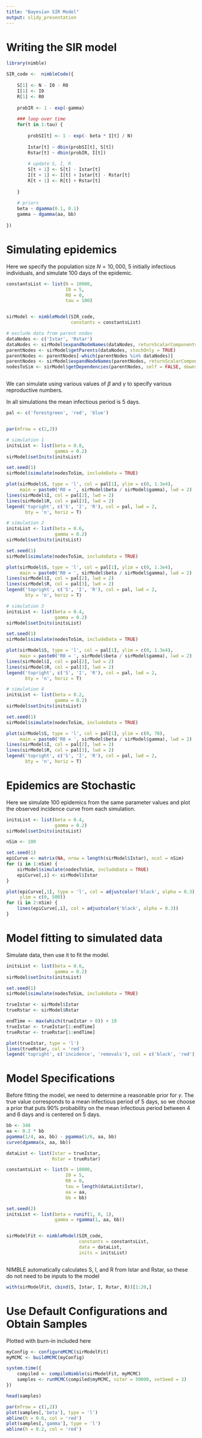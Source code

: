 ```yaml
---
title: "Bayesian SIR Model"
output: slidy_presentation
---
```


# Writing the SIR model

```r
library(nimble)
```


```r
SIR_code <-  nimbleCode({
    
    S[1] <- N - I0 - R0
    I[1] <- I0
    R[1] <- R0
    
    probIR <- 1 - exp(-gamma)
    
    ### loop over time
    for(t in 1:tau) {
        
        probSI[t] <- 1 - exp(- beta * I[t] / N)
        
        Istar[t] ~ dbin(probSI[t], S[t])
        Rstar[t] ~ dbin(probIR, I[t])
        
        # update S, I, R
        S[t + 1] <- S[t] - Istar[t]
        I[t + 1] <- I[t] + Istar[t] - Rstar[t]
        R[t + 1] <- R[t] + Rstar[t] 
        
    }
    
    # priors
    beta ~ dgamma(0.1, 0.1)
    gamma ~ dgamma(aa, bb)
    
})
```


# Simulating epidemics

Here we specify the population size $N = 10,000$, 5 initially infectious individuals,
and simulate 100 days of the epidemic. 

```r
constantsList <- list(N = 10000,
                      I0 = 5,
                      R0 = 0,
                      tau = 100)


sirModel <- nimbleModel(SIR_code, 
                        constants = constantsList)

# exclude data from parent nodes
dataNodes <- c('Istar', 'Rstar')
dataNodes <- sirModel$expandNodeNames(dataNodes, returnScalarComponents = TRUE)
parentNodes <- sirModel$getParents(dataNodes, stochOnly = TRUE)
parentNodes <- parentNodes[-which(parentNodes %in% dataNodes)]
parentNodes <- sirModel$expandNodeNames(parentNodes, returnScalarComponents = TRUE)
nodesToSim <- sirModel$getDependencies(parentNodes, self = FALSE, downstream = T)



```


We can simulate using various values of $\beta$ and $\gamma$ to specify various
reproductive numbers.

In all simulations the mean infectious period is 5 days.


```r
pal <- c('forestgreen', 'red', 'blue')


par(mfrow = c(2,2))

# simulation 1
initsList <- list(beta = 0.8,
                  gamma = 0.2)
sirModel$setInits(initsList)

set.seed(1)
sirModel$simulate(nodesToSim, includeData = TRUE)

plot(sirModel$S, type = 'l', col = pal[1], ylim = c(0, 1.3e4),
     main = paste0('R0 = ', sirModel$beta / sirModel$gamma), lwd = 2)
lines(sirModel$I, col = pal[2], lwd = 2)
lines(sirModel$R, col = pal[3], lwd = 2)
legend('topright', c('S', 'I', 'R'), col = pal, lwd = 2,
       bty = 'n', horiz = T)

# simulation 2
initsList <- list(beta = 0.6,
                  gamma = 0.2)
sirModel$setInits(initsList)

set.seed(1)
sirModel$simulate(nodesToSim, includeData = TRUE)

plot(sirModel$S, type = 'l', col = pal[1], ylim = c(0, 1.3e4),
     main = paste0('R0 = ', sirModel$beta / sirModel$gamma), lwd = 2)
lines(sirModel$I, col = pal[2], lwd = 2)
lines(sirModel$R, col = pal[3], lwd = 2)
legend('topright', c('S', 'I', 'R'), col = pal, lwd = 2,
       bty = 'n', horiz = T)

# simulation 3
initsList <- list(beta = 0.4,
                  gamma = 0.2)
sirModel$setInits(initsList)

set.seed(1)
sirModel$simulate(nodesToSim, includeData = TRUE)

plot(sirModel$S, type = 'l', col = pal[1], ylim = c(0, 1.3e4),
     main = paste0('R0 = ', sirModel$beta / sirModel$gamma), lwd = 2)
lines(sirModel$I, col = pal[2], lwd = 2)
lines(sirModel$R, col = pal[3], lwd = 2)
legend('topright', c('S', 'I', 'R'), col = pal, lwd = 2,
       bty = 'n', horiz = T)

# simulation 4
initsList <- list(beta = 0.2,
                  gamma = 0.2)
sirModel$setInits(initsList)

set.seed(1)
sirModel$simulate(nodesToSim, includeData = TRUE)

plot(sirModel$S, type = 'l', col = pal[1], ylim = c(0, 70),
     main = paste0('R0 = ', sirModel$beta / sirModel$gamma), lwd = 2)
lines(sirModel$I, col = pal[2], lwd = 2)
lines(sirModel$R, col = pal[3], lwd = 2)
legend('topright', c('S', 'I', 'R'), col = pal, lwd = 2,
       bty = 'n', horiz = T)
```

# Epidemics are Stochastic

Here we simulate 100 epidemics from the same parameter values and plot
the observed incidence curve from each simulation.

```r
initsList <- list(beta = 0.4,
                  gamma = 0.2)
sirModel$setInits(initsList)

nSim <- 100

set.seed(1)
epiCurve <- matrix(NA, nrow = length(sirModel$Istar), ncol = nSim)
for (i in 1:nSim) {
    sirModel$simulate(nodesToSim, includeData = TRUE)
    epiCurve[,i] <- sirModel$Istar
}

plot(epiCurve[,1], type = 'l', col = adjustcolor('black', alpha = 0.3),
     ylim = c(0, 500))
for (i in 2:nSim) {
    lines(epiCurve[,i], col = adjustcolor('black', alpha = 0.3))
}

```

# Model fitting to simulated data

Simulate data, then use it to fit the model.

```r
initsList <- list(beta = 0.6,
                  gamma = 0.2)
sirModel$setInits(initsList)

set.seed(1)
sirModel$simulate(nodesToSim, includeData = TRUE)

trueIstar <- sirModel$Istar
trueRstar <- sirModel$Rstar

endTime <- max(which(trueIstar > 0)) + 10
trueIstar <- trueIstar[1:endTime]
trueRstar <- trueRstar[1:endTime]

plot(trueIstar, type = 'l')
lines(trueRstar, col = 'red')
legend('topright', c('incidence', 'removals'), col = c('black', 'red'), lwd = 1)
```


# Model Specifications

Before fitting the model, we need to determine a reasonable prior for $\gamma$.
The true value corresponds to a mean infectious period of 5 days, so we choose a
prior that puts 90% probability on the mean infectious period between 4 and 6 days
and is centered on 5 days.

```r
bb <- 348
aa <- 0.2 * bb
pgamma(1/4, aa, bb) - pgamma(1/6, aa, bb)
curve(dgamma(x, aa, bb))
```


```r
dataList <- list(Istar = trueIstar,
                 Rstar = trueRstar)

constantsList <- list(N = 10000,
                      I0 = 5,
                      R0 = 0,
                      tau = length(dataList$Istar),
                      aa = aa,
                      bb = bb) 

set.seed(2)
initsList <- list(beta = runif(1, 0, 1),
                  gamma = rgamma(1, aa, bb))


sirModelFit <- nimbleModel(SIR_code, 
                           constants = constantsList,
                           data = dataList,
                           inits = initsList)



```

NIMBLE automatically calculates S, I, and R from Istar and Rstar, so these do 
not need to be inputs to the model

```r
with(sirModelFit, cbind(S, Istar, I, Rstar, R))[1:20,]
```



# Use Default Configurations and Obtain Samples

Plotted with burn-in included here

```r
myConfig <- configureMCMC(sirModelFit)
myMCMC <- buildMCMC(myConfig)

system.time({
    compiled <- compileNimble(sirModelFit, myMCMC) 
    samples <- runMCMC(compiled$myMCMC, niter = 50000, setSeed = 3)
})

head(samples)

par(mfrow = c(1,2))
plot(samples[,'beta'], type = 'l')
abline(h = 0.6, col = 'red')
plot(samples[,'gamma'], type = 'l')
abline(h = 0.2, col = 'red')

```


